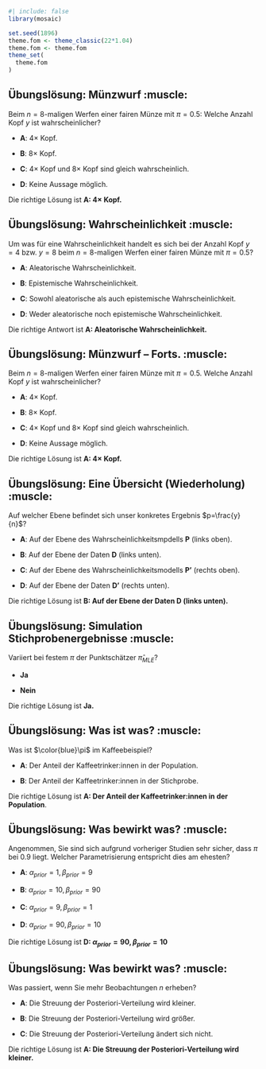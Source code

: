 ```r
#| include: false
library(mosaic)

set.seed(1896)
theme.fom <- theme_classic(22*1.04)
theme.fom <- theme.fom
theme_set(
  theme.fom  
)
```

## Übungslösung: Münzwurf :muscle:

Beim $n=8$-maligen Werfen einer fairen Münze mit $\pi=0.5$: Welche Anzahl Kopf $y$ ist wahrscheinlicher?

-   [**A**]{.green}: $4\times$ Kopf.

-   [**B**]{.green}: $8\times$ Kopf.

-   [**C**]{.green}: $4\times$ Kopf und $8\times$ Kopf sind gleich wahrscheinlich.

-   [**D**]{.green}: Keine Aussage möglich.

Die richtige Lösung ist **A: 4× Kopf.**

## Übungslösung: Wahrscheinlichkeit :muscle:

Um was für eine Wahrscheinlichkeit handelt es sich bei der Anzahl Kopf $y=4$ bzw. $y=8$ beim $n=8$-maligen Werfen einer fairen Münze mit $\pi=0.5$?

-   [**A**]{.green}: Aleatorische Wahrscheinlichkeit.

-   [**B**]{.green}: Epistemische Wahrscheinlichkeit.

-   [**C**]{.green}: Sowohl aleatorische als auch epistemische Wahrscheinlichkeit.

-   [**D**]{.green}: Weder aleatorische noch epistemische Wahrscheinlichkeit.

Die richtige Antwort ist **A: Aleatorische Wahrscheinlichkeit.**

## Übungslösung: Münzwurf -- Forts. :muscle:

Beim $n=8$-maligen Werfen einer fairen Münze mit $\pi=0.5$. Welche Anzahl Kopf $y$ ist wahrscheinlicher?

-   [**A**]{.green}: $4\times$ Kopf.

-   [**B**]{.green}: $8\times$ Kopf.

-   [**C**]{.green}: $4\times$ Kopf und $8\times$ Kopf sind gleich wahrscheinlich.

-   [**D**]{.green}: Keine Aussage möglich.

Die richtige Lösung ist **A: 4× Kopf.**


## Übungslösung: Eine Übersicht (Wiederholung) :muscle:

Auf welcher Ebene befindet sich unser konkretes Ergebnis $p=\frac{y}{n}$?

-   [**A**]{.green}: Auf der Ebene des Wahrscheinlichkeitsmpdells **P** (links oben).

-   [**B**]{.green}: Auf der Ebene der Daten **D** (links unten).

-   [**C**]{.green}: Auf der Ebene des Wahrscheinlichkeitsmodells **P'** (rechts oben).

-   [**D**]{.green}: Auf der Ebene der Daten **D'** (rechts unten).


Die richtige Lösung ist **B: Auf der Ebene der Daten D (links unten).**


## Übungslösung: Simulation Stichprobenergebnisse :muscle:


Variiert bei festem $\pi$ der Punktschätzer $\hat{\pi}_{MLE}$?

-   [**Ja**]{.green}

-   [**Nein**]{.green}

Die richtige Lösung ist **Ja.**

## Übungslösung: Was ist was? :muscle:

Was ist $\color{blue}\pi$ im Kaffeebeispiel?

-   **A**: Der Anteil der Kaffeetrinker:innen in der Population.

-   **B**: Der Anteil der Kaffeetrinker:innen in der Stichprobe.

Die richtige Lösung ist **A: Der Anteil der Kaffeetrinker:innen in der Population**.

## Übungslösung: Was bewirkt was? :muscle:

Angenommen, Sie sind sich aufgrund vorheriger Studien sehr sicher, dass $\pi$ bei $0.9$ liegt. Welcher Parametrisierung entspricht dies am ehesten?

-   **A**: $\alpha_{prior}=1, \beta_{prior}=9$

-   **B**: $\alpha_{prior}=10, \beta_{prior}=90$

-   **C**: $\alpha_{prior}=9, \beta_{prior}=1$

-   **D**: $\alpha_{prior}=90, \beta_{prior}=10$

Die richtige Lösung ist **D: $\alpha_{prior}=90, \beta_{prior}=10$**

## Übungslösung: Was bewirkt was? :muscle:

Was passiert, wenn Sie mehr Beobachtungen $n$ erheben?

-   **A**: Die Streuung der Posteriori-Verteilung wird kleiner.

-   **B**: Die Streuung der Posteriori-Verteilung wird größer.

-   **C**: Die Streuung der Posteriori-Verteilung ändert sich nicht.

Die richtige Lösung ist **A: Die Streuung der Posteriori-Verteilung wird kleiner.**
